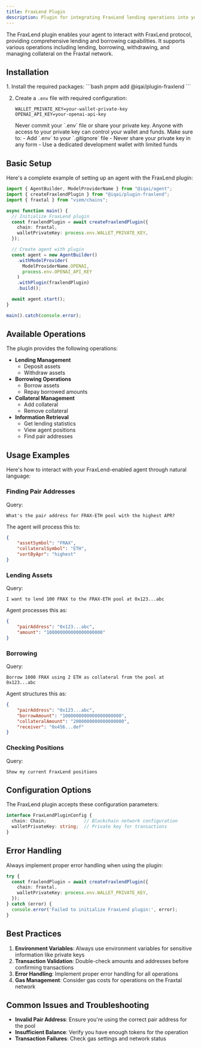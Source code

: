 ```yaml
---
title: FraxLend Plugin
description: Plugin for integrating FraxLend lending operations into your agent
---
```


The FraxLend plugin enables your agent to interact with FraxLend protocol, providing comprehensive lending and borrowing capabilities. It supports various operations including lending, borrowing, withdrawing, and managing collateral on the Fraxtal network.

## Installation

<Steps>
1. Install the required packages:
   ```bash
   pnpm add @iqai/plugin-fraxlend
   ```

2. Create a `.env` file with required configuration:
   ```env
   WALLET_PRIVATE_KEY=your-wallet-private-key
   OPENAI_API_KEY=your-openai-api-key
   ```
   <Aside type="danger" title="Security Warning">
   Never commit your `.env` file or share your private key. Anyone with access to your private key can control your wallet and funds. Make sure to:
   - Add `.env` to your `.gitignore` file
   - Never share your private key in any form
   - Use a dedicated development wallet with limited funds
   </Aside>

</Steps>

## Basic Setup

Here's a complete example of setting up an agent with the FraxLend plugin:

```typescript
import { AgentBuilder, ModelProviderName } from "@iqai/agent";
import { createFraxlendPlugin } from "@iqai/plugin-fraxlend";
import { fraxtal } from "viem/chains";

async function main() {
  // Initialize FraxLend plugin
  const fraxlendPlugin = await createFraxlendPlugin({
    chain: fraxtal,
    walletPrivateKey: process.env.WALLET_PRIVATE_KEY,
  });

  // Create agent with plugin
  const agent = new AgentBuilder()
    .withModelProvider(
      ModelProviderName.OPENAI,
      process.env.OPENAI_API_KEY
    )
    .withPlugin(fraxlendPlugin)
    .build();

  await agent.start();
}

main().catch(console.error);
```

## Available Operations

The plugin provides the following operations:

- **Lending Management**
  - Deposit assets
  - Withdraw assets
- **Borrowing Operations**
  - Borrow assets
  - Repay borrowed amounts
- **Collateral Management**
  - Add collateral
  - Remove collateral
- **Information Retrieval**
  - Get lending statistics
  - View agent positions
  - Find pair addresses

## Usage Examples

Here's how to interact with your FraxLend-enabled agent through natural language:

### Finding Pair Addresses

Query:
```
What's the pair address for FRAX-ETH pool with the highest APR?
```

The agent will process this to:
```json
{
    "assetSymbol": "FRAX",
    "collateralSymbol": "ETH",
    "sortByApr": "highest"
}
```

### Lending Assets

Query:
```
I want to lend 100 FRAX to the FRAX-ETH pool at 0x123...abc
```

Agent processes this as:
```json
{
    "pairAddress": "0x123...abc",
    "amount": "100000000000000000000"
}
```

### Borrowing

Query:
```
Borrow 1000 FRAX using 2 ETH as collateral from the pool at 0x123...abc
```

Agent structures this as:
```json
{
    "pairAddress": "0x123...abc",
    "borrowAmount": "1000000000000000000000",
    "collateralAmount": "2000000000000000000",
    "receiver": "0x456...def"
}
```

### Checking Positions

Query:
```
Show my current FraxLend positions
```

## Configuration Options

The FraxLend plugin accepts these configuration parameters:

```typescript
interface FraxLendPluginConfig {
  chain: Chain;              // Blockchain network configuration
  walletPrivateKey: string;  // Private key for transactions
}
```

## Error Handling

Always implement proper error handling when using the plugin:

```typescript
try {
  const fraxlendPlugin = await createFraxlendPlugin({
    chain: fraxtal,
    walletPrivateKey: process.env.WALLET_PRIVATE_KEY,
  });
} catch (error) {
  console.error('Failed to initialize FraxLend plugin:', error);
}
```

## Best Practices

1. **Environment Variables**: Always use environment variables for sensitive information like private keys
2. **Transaction Validation**: Double-check amounts and addresses before confirming transactions
3. **Error Handling**: Implement proper error handling for all operations
4. **Gas Management**: Consider gas costs for operations on the Fraxtal network

## Common Issues and Troubleshooting

- **Invalid Pair Address**: Ensure you're using the correct pair address for the pool
- **Insufficient Balance**: Verify you have enough tokens for the operation
- **Transaction Failures**: Check gas settings and network status
